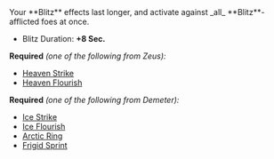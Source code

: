 
<Boon>
Your **Blitz** effects last longer, and activate against _all_ **Blitz**-afflicted foes at once.

- Blitz Duration: **+8 Sec.**

</Boon>

**Required** _(one of the following from Zeus):_

- [Heaven Strike](/boons/zeus#heaven-strike)
- [Heaven Flourish](/boons/zeus#heaven-flourish)

**Required** _(one of the following from Demeter):_

- [Ice Strike](/boons/demeter#ice-strike)
- [Ice Flourish](/boons/demeter#ice-flourish)
- [Arctic Ring](/boons/demeter#arctic-ring)
- [Frigid Sprint](/boons/demeter#frigid-sprint)
